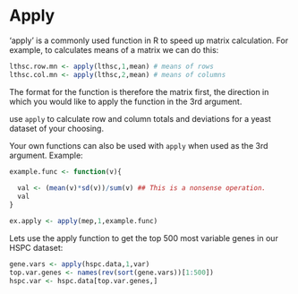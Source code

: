 # Apply
'apply' is a commonly used function in R to speed up matrix calculation. For example, to calculates means of a matrix we can do this:

```r
lthsc.row.mn <- apply(lthsc,1,mean) # means of rows
lthsc.col.mn <- apply(lthsc,2,mean) # means of columns
```
The format for the function is therefore the matrix first, the direction in which you would like to apply the function in the 3rd argument.

 use `apply` to calculate row and column totals and deviations for a yeast dataset of your choosing.

Your own functions can also be used with `apply` when used as the 3rd argument. Example:

```r

example.func <- function(v){
  
  val <- (mean(v)*sd(v))/sum(v) ## This is a nonsense operation.
  val
}

ex.apply <- apply(mep,1,example.func)

```

Lets use the apply function to get the top 500 most variable genes in our HSPC dataset:
```r
gene.vars <- apply(hspc.data,1,var)
top.var.genes <- names(rev(sort(gene.vars))[1:500])
hspc.var <- hspc.data[top.var.genes,]
```

